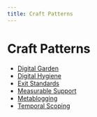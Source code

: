```yaml
---
title: Craft Patterns
---
```


# Craft Patterns

- [Digital Garden](craft-patterns/digital-garden)
- [Digital Hygiene](craft-patterns/digital-hygiene)
- [Exit Standards](craft-patterns/exit-standards)
- [Measurable Support](craft-patterns/measurable-support)
- [Metablogging](craft-patterns/metablogging)
- [Temporal Scoping](craft-patterns/temporal-scoping)
